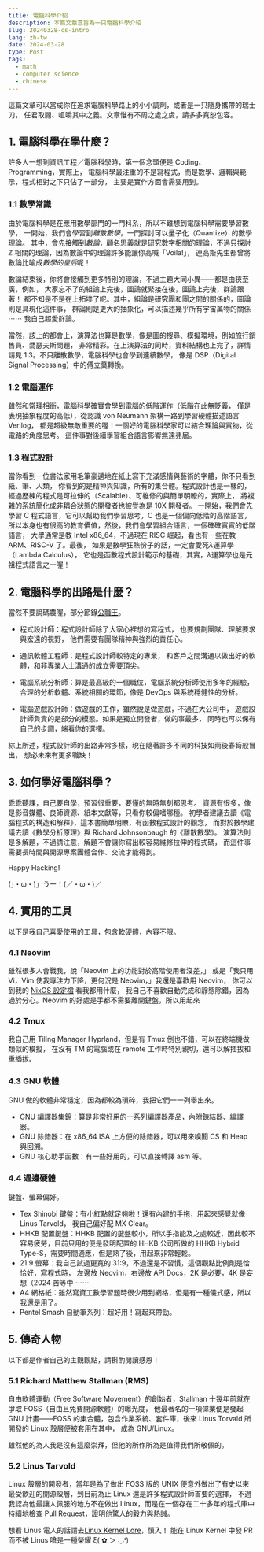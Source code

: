 ```yaml
---
title: 電腦科學介紹
description: 本篇文章意旨為一只電腦科學介紹
slug: 20240328-cs-intro
lang: zh-tw
date: 2024-03-28
type: Post
tags:
  - math
  - computer science
  - chinese
---
```


這篇文章可以當成你在追求電腦科學路上的小小調劑，或者是一只隨身攜帶的瑞士刀，
任君取閱、咀嚼其中之義。文章惟有不周之處之虞，請多多寬恕包容。

## 1. 電腦科學在學什麼？

許多人一想到資訊工程／電腦科學時，第一個念頭便是 Coding、Programming，實際上，
電腦科學最注重的不是寫程式，而是數學、邏輯與範示，程式相對之下只佔了一部分，
主要是實作方面會需要用到。

### 1.1 數學常識

由於電腦科學是在應用數學部門的一門科系，所以不難想到電腦科學需要學習數學，
一開始，我們會學習到*離散數學*，一門探討可以量子化（Quantize）的數學理論。
其中，會先接觸到*數論*，顧名思義就是研究數字相關的理論，不過只探討 $\mathbb{Z}$
相關的理論，因為數論中的理論許多能讓你高喊「Voila!」，
連高斯先生都曾將數論比喻成*數學的皇后*呢！

數論結束後，你將會接觸到更多特別的理論，不過主題大同小異——都是由狹至廣，例如，
大家忘不了的組論上完後，圖論就緊接在後，圖論上完後，群論跟著！
都不知是不是在上拓墣了呢。其中，組論是研究團和團之間的關係的，圖論則是具現化這件事，
群論則是更大的抽象化，可以描述幾乎所有宇宙萬物的關係 ⋯⋯ 我自己超愛群論。

當然，該上的都會上，演算法也算是數學，像是圖的搜尋、模擬環境，例如旅行銷售員、喬瑟夫斯問題，
非常精彩。在上演算法的同時，資料結構也上完了，詳情請見 1.3。不只離散數學，電腦科學也會學到連續數學，
像是 DSP（Digital Signal Processing）中的傅立葉轉換。

### 1.2 電腦運作

雖然和常理相衝，電腦科學確實會學到電腦的低階運作（低階在此無貶義，
僅是表現抽象程度的高低），從認識 von Neumann 架構一路到學習硬體描述語言 Verilog，
都是超級無敵重要的喔！一個好的電腦科學家可以結合理論與實物，從電路的角度思考。
這件事對後續學習組合語言影響無遠弗屆。

### 1.3 程式設計

當你看到一位書法家用毛筆豪邁地在紙上寫下充滿感情與藝術的字體，你不只看到紙、筆、人類，
你看到的是精神與知識，所有的集合體。程式設計也是一樣的，
經過歷練的程式是可拉伸的（Scalable）、可維修的與簡單明瞭的，實際上，
將複雜的系統簡化成非耦合狀態的開發者也被譽為是 10X 開發者。
一開始，我們會先學習 C 程式語言，它可以幫助我們學習思考，C 也是一個偏向低階的高階語言，
所以本身也有很高的教育價值，然後，我們會學習組合語言，一個確確實實的低階語言，
大學通常是教 Intel x86_64，不過現在 RISC 崛起，看也有一些在教 ARM、RISC-V 了。最後，
如果是數學狂熱份子的話，一定會愛死$\lambda$運算學（Lambda Calculus），
它也是函數程式設計範示的基礎，其實，$\lambda$運算學也是元祖程式語言之一喔！

## 2. 電腦科學的出路是什麼？

當然不要說碼農喔，部分節錄[公職王](https://www.public.com.tw/exam-education/univ-univcomputer-intro)。

- 程式設計師：程式設計師除了大家心裡想的寫程式，
  也要規劃團隊、理解要求與宏遠的視野，
  他們需要有團隊精神與強烈的責任心。

- 通訊軟體工程師：是程式設計師較特定的專業，
  和客戶之間溝通以做出好的軟體，和非專業人士溝通的成立需要頂尖。

- 電腦系統分析師：算是最高級的一個職位，電腦系統分析師使用多年的經驗，
  合理的分析軟體、系統相關的環節，像是 DevOps 與系統穩健性的分析。

- 電腦遊戲設計師：做遊戲的工作，雖然說是做遊戲，不過在大公司中，
  遊戲設計師負責的是部分的模態。如果是獨立開發者，做的事最多，
  同時也可以保有自己的步調，端看你的選擇。

綜上所述，程式設計師的出路非常多樣，現在隨著許多不同的科技如雨後春筍般冒出，
想必未來有更多職缺！

## 3. 如何學好電腦科學？

乖乖聽課，自己要自學，預習很重要，要懂的無時無刻都思考。
資源有很多，像是影音媒體、良師資源、紙本文獻等，只看你較偏嗜哪種。
初學者建議去讀《電腦程式的構造和解釋》，這本書簡單明瞭，有函數程式設計的觀念，
而對於數學建議去讀《數學分析原理》與 Richard Johnsonbaugh 的《離散數學》。
演算法則是多解題，不過請注意，解題不會讓你寫出較容易維修拉伸的程式碼，
而這件事需要長時間與開源專案團體合作、交流才能得到。

Happy Hacking!

(」・ω・)」うー！(／・ω・)／

## 4. 實用的工具

以下是我自己喜愛使用的工具，包含軟硬體，內容不限。

### 4.1 Neovim

雖然很多人會戰我，說「Neovim 上的功能對於高階使用者沒差，」
或是「我只用 Vi，Vim 使我專注力下降，更何況是 Neovim，」我還是喜歡用 Neovim，
你可以到我的
[NixOS 設定檔](https://github.com/algasami/nixos_dotfiles/blob/main/users/algasami/home/programs/nvim.nix)
看我都用什麼，
我自己不喜歡自動完成和靜態除錯，因為過於分心。Neovim 的好處是手都不需要離開鍵盤，所以用起來

### 4.2 Tmux

我自己用 Tiling Manager Hyprland，但是有 Tmux 倒也不錯，可以在終端機做類似的模擬，
在沒有 TM 的電腦或在 remote 工作時特別親切，還可以解插拔和重插拔。

### 4.3 GNU 軟體

GNU 做的軟體非常穩定，因為都較為瑣碎，我把它們一一列舉出來。

- GNU 編譯器集錦：算是非常好用的一系列編譯器產品，內附鍊結器、編譯器。
- GNU 除錯器：在 x86_64 ISA 上方便的除錯器，可以用來嗅聞 CS 和 Heap 與回溯。
- GNU 核心助手函數：有一些好用的，可以直接轉譯 asm 等。

### 4.4 週邊硬體

鍵盤、螢幕偏好。

- Tex Shinobi 鍵盤：有小紅點就足夠啦！還有內建的手拖，用起來感覺就像 Linus Tarvold，
  我自己偏好配 MX Clear。
- HHKB 配置鍵盤：HHKB 配置的鍵盤較小，所以手指能及之處較近，因此較不容易疲勞，目前只用的便是發明配置的 HHKB 公司所做的
  HHKB Hybrid Type-S，需要時間適應，但是熟了後，用起來非常輕鬆。
- 21:9 螢幕：我自己試過更寬的 31:9，不過還是不習慣，這個觀點比例則是恰恰好，寫程式時，
  左邊放 Neovim，右邊放 API Docs，2K 是必要，4K 是妄想（2024 苦等中 ⋯⋯
- A4 網格紙：雖然寫資工數學習題時很少用到網格，但是有一種儀式感，所以我還是用了。
- Pentel Smash 自動筆系列：超好用！寫起來帶勁。

## 5. 傳奇人物

以下都是作者自己的主觀觀點，請斟酌閱讀感恩！

### 5.1 Richard Matthew Stallman (RMS)

自由軟體運動（Free Software Movement）的創始者，Stallman 十幾年前就在爭取 FOSS（自由且免費開源軟體）的曝光度，
他最著名的一項偉業便是發起 GNU 計畫——FOSS 的集合體，包含作業系統、套件庫，後來 Linus Torvald 所開發的 Linux 殼層便被套用在其中，
成為 GNU/Linux。

雖然他的為人我是沒有這麼崇拜，但他的所作所為是值得我們所敬佩的。

### 5.2 Linus Tarvold

Linux 殼層的開發者，當年是為了做出 FOSS 版的 UNIX 便意外做出了有史以來最受歡迎的開源殼層，到目前為止 Linux 還是許多程式設計師首要的選擇，
不過我認為他最讓人佩服的地方不在做出 Linux，而是在一個存在二十多年的程式庫中持續地檢查 Pull Request，證明他驚人的毅力與熱誠。

想看 Linus 電人的話請去[Linux Kernel Lore](https://lore.kernel.org/lkml/)，慎入！
能在 Linux Kernel 中發 PR 而不被 Linus 嗆是一種榮耀 ξ( ✿ ＞ ◡❛)
